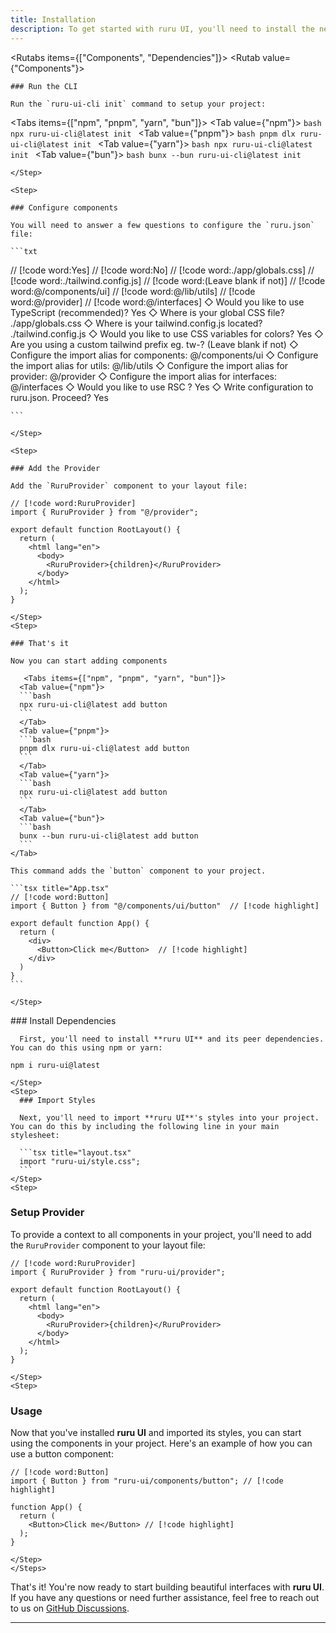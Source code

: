 ```yaml
---
title: Installation
description: To get started with ruru UI, you'll need to install the necessary dependencies and set up your project structure. This guide will walk you through the process step by step.
---
```



<Rutabs items={["Components", "Dependencies"]}>
  <Rutab value={"Components"}>
  <Steps>
    <Step>
    
    ### Run the CLI

    Run the `ruru-ui-cli init` command to setup your project:

   <Tabs items={["npm", "pnpm", "yarn", "bun"]}>
      <Tab value={"npm"}>
      ```bash
      npx ruru-ui-cli@latest init
      ```
      </Tab>
      <Tab value={"pnpm"}>
      ```bash
      pnpm dlx ruru-ui-cli@latest init
      ```
      </Tab>
      <Tab value={"yarn"}>
      ```bash
      npx ruru-ui-cli@latest init
      ```
      </Tab>
      <Tab value={"bun"}>
      ```bash
      bunx --bun ruru-ui-cli@latest init
      ```
    </Tab>
   </Tabs>
    
    </Step>
    
    <Step>
    
    ### Configure components

    You will need to answer a few questions to configure the `ruru.json` file:

    ```txt
// [!code word:Yes]
// [!code word:No]
// [!code word:./app/globals.css]
// [!code word:./tailwind.config.js]
// [!code word:(Leave blank if not)]
// [!code word:@/components/ui]
// [!code word:@/lib/utils]
// [!code word:@/provider]
// [!code word:@/interfaces]
◇ Would you like to use TypeScript (recommended)? Yes
◇ Where is your global CSS file? ./app/globals.css
◇ Where is your tailwind.config.js located? ./tailwind.config.js
◇ Would you like to use CSS variables for colors? Yes
◇ Are you using a custom tailwind prefix eg. tw-? (Leave blank if not)
◇ Configure the import alias for components: @/components/ui
◇ Configure the import alias for utils: @/lib/utils
◇ Configure the import alias for provider: @/provider
◇ Configure the import alias for interfaces: @/interfaces
◇ Would you like to use RSC ? Yes
◇ Write configuration to ruru.json. Proceed? Yes

    ```

    </Step>

    <Step>

    ### Add the Provider

    Add the `RuruProvider` component to your layout file:

```tsx title="layout.tsx"
// [!code word:RuruProvider]
import { RuruProvider } from "@/provider";

export default function RootLayout() {
  return (
    <html lang="en">
      <body>
        <RuruProvider>{children}</RuruProvider>
      </body>
    </html>
  );
}
```
    </Step>
    <Step>

    ### That's it

    Now you can start adding components

       <Tabs items={["npm", "pnpm", "yarn", "bun"]}>
      <Tab value={"npm"}>
      ```bash
      npx ruru-ui-cli@latest add button
      ```
      </Tab>
      <Tab value={"pnpm"}>
      ```bash
      pnpm dlx ruru-ui-cli@latest add button
      ```
      </Tab>
      <Tab value={"yarn"}>
      ```bash
      npx ruru-ui-cli@latest add button
      ```
      </Tab>
      <Tab value={"bun"}>
      ```bash
      bunx --bun ruru-ui-cli@latest add button
      ```
    </Tab>

   </Tabs>

    This command adds the `button` component to your project.

    ```tsx title="App.tsx"
    // [!code word:Button]
    import { Button } from "@/components/ui/button"  // [!code highlight]

    export default function App() {
      return (
        <div>
          <Button>Click me</Button>  // [!code highlight]
        </div>
      )
    }
    ```

    </Step>

  </Steps>
  </Rutab>

  <Rutab value="Dependencies">
    <Steps>
    <Step>
      ### Install Dependencies

      First, you'll need to install **ruru UI** and its peer dependencies. You can do this using npm or yarn:

```package-install
npm i ruru-ui@latest
```
    </Step>
    <Step>
      ### Import Styles

      Next, you'll need to import **ruru UI**'s styles into your project. You can do this by including the following line in your main stylesheet:

      ```tsx title="layout.tsx"
      import "ruru-ui/style.css";
      ```
    </Step>
    <Step>

### Setup Provider

To provide a context to all components in your project, you'll need to add the `RuruProvider` component to your layout file:

```tsx title="layout.tsx"
// [!code word:RuruProvider]
import { RuruProvider } from "ruru-ui/provider";

export default function RootLayout() {
  return (
    <html lang="en">
      <body>
        <RuruProvider>{children}</RuruProvider>
      </body>
    </html>
  );
}
```
    </Step>
    <Step>

### Usage

Now that you've installed **ruru UI** and imported its styles, you can start using the components in your project. Here's an example of how you can use a button component:

```tsx title="App.tsx"
// [!code word:Button]
import { Button } from "ruru-ui/components/button"; // [!code highlight]

function App() {
  return (
    <Button>Click me</Button> // [!code highlight]
  );  
}
```  
    </Step>
    </Steps>
  </Rutab>
</Rutabs>

  That's it! You're now ready to start building beautiful interfaces with **ruru UI**. If you have any questions or need further assistance, feel free to reach out to us on [GitHub Discussions](https://github.com/ruru-m07/ruru-ui/discussions/3).

---
